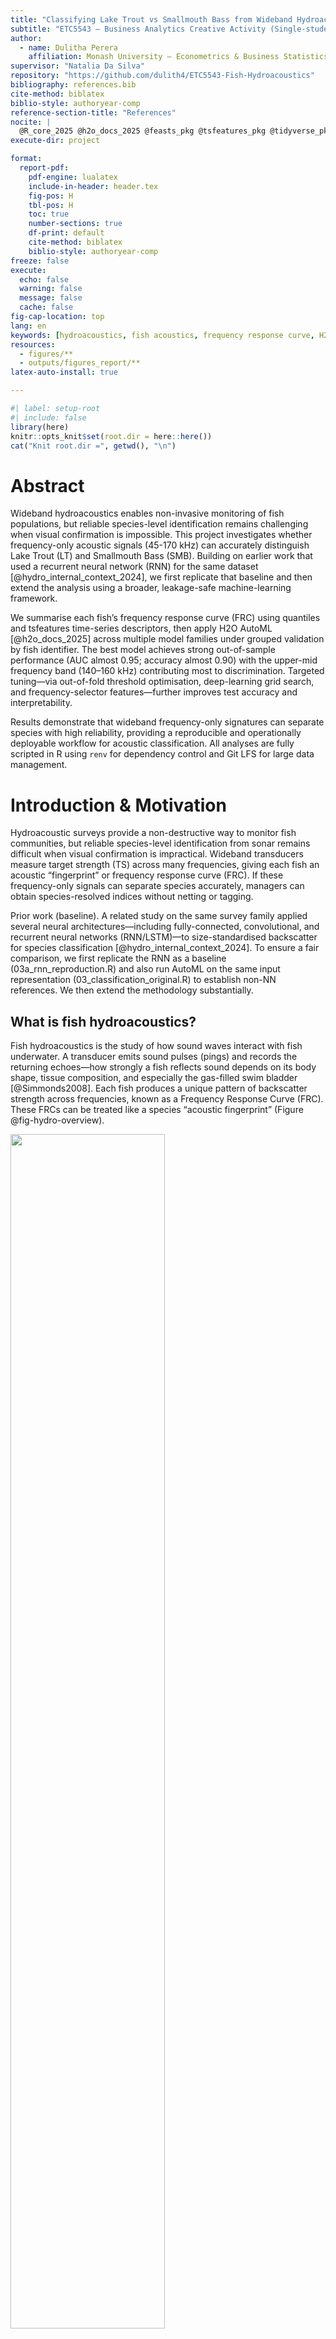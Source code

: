 ```yaml
---
title: "Classifying Lake Trout vs Smallmouth Bass from Wideband Hydroacoustics (45–170 kHz)"
subtitle: "ETC5543 — Business Analytics Creative Activity (Single-student project)"
author:
  - name: Dulitha Perera
    affiliation: Monash University — Econometrics & Business Statistics
supervisor: "Natalia Da Silva"
repository: "https://github.com/dulith4/ETC5543-Fish-Hydroacoustics"
bibliography: references.bib
cite-method: biblatex
biblio-style: authoryear-comp
reference-section-title: "References"
nocite: |
  @R_core_2025 @h2o_docs_2025 @feasts_pkg @tsfeatures_pkg @tidyverse_pkg @ggplot2_pkg
execute-dir: project          

format:
  report-pdf:
    pdf-engine: lualatex
    include-in-header: header.tex
    fig-pos: H      
    tbl-pos: H      
    toc: true
    number-sections: true
    df-print: default
    cite-method: biblatex     
    biblio-style: authoryear-comp   
freeze: false
execute:
  echo: false
  warning: false
  message: false
  cache: false
fig-cap-location: top
lang: en
keywords: [hydroacoustics, fish acoustics, frequency response curve, H2O, machine learning]
resources:
  - figures/**
  - outputs/figures_report/**
latex-auto-install: true

---
```


```r
#| label: setup-root
#| include: false
library(here)
knitr::opts_knit$set(root.dir = here::here())
cat("Knit root.dir =", getwd(), "\n")

```


# Abstract

Wideband hydroacoustics enables non-invasive monitoring of fish populations, but reliable species-level identification remains challenging when visual confirmation is impossible. This project investigates whether frequency-only acoustic signals (45-170 kHz) can accurately distinguish Lake Trout (LT) and Smallmouth Bass (SMB). Building on earlier work that used a recurrent neural network (RNN) for the same dataset [@hydro_internal_context_2024], we first replicate that baseline and then extend the analysis using a broader, leakage-safe machine-learning framework.

We summarise each fish’s frequency response curve (FRC) using quantiles and tsfeatures time-series descriptors, then apply H2O AutoML [@h2o_docs_2025] across multiple model families under grouped validation by fish identifier. The best model achieves strong out-of-sample performance (AUC almost 0.95; accuracy almost 0.90) with the upper-mid frequency band (140–160 kHz) contributing most to discrimination. Targeted tuning—via out-of-fold threshold optimisation, deep-learning grid search, and frequency-selector features—further improves test accuracy and interpretability.

Results demonstrate that wideband frequency-only signatures can separate species with high reliability, providing a reproducible and operationally deployable workflow for acoustic classification. All analyses are fully scripted in R using `renv` for dependency control and Git LFS for large data management.

#  Introduction & Motivation

Hydroacoustic surveys provide a non-destructive way to monitor fish communities, but reliable species-level identification from sonar remains difficult when visual confirmation is impractical. Wideband transducers measure target strength (TS) across many frequencies, giving each fish an acoustic “fingerprint” or frequency response curve (FRC). If these frequency-only signals can separate species accurately, managers can obtain species-resolved indices without netting or tagging.

Prior work (baseline). A related study on the same survey family applied several neural architectures—including fully-connected, convolutional, and recurrent neural networks (RNN/LSTM)—to size-standardised backscatter for species classification [@hydro_internal_context_2024]. To ensure a fair comparison, we first replicate the RNN as a baseline (03a_rnn_reproduction.R) and also run AutoML on the same input representation (03_classification_original.R) to establish non-NN references. We then extend the methodology substantially.

## **What is fish hydroacoustics?**

Fish hydroacoustics is the study of how sound waves interact with fish underwater.
A transducer emits sound pulses (pings) and records the returning echoes—how strongly a fish reflects sound depends on its body shape, tissue composition, and especially the gas-filled swim bladder [@Simmonds2008].
Each fish produces a unique pattern of backscatter strength across frequencies, known as a Frequency Response Curve (FRC).
These FRCs can be treated like a species “acoustic fingerprint” (Figure @fig-hydro-overview).

![](figures/hydro.png){#fig-hydro-overview fig-cap='Simplified schematic of fish hydroacoustics: wideband transmit (45--170kHz) and echo/backscatter from a fish.' fig-align="center" width=70%}



## **Why use hydroacoustics for classification?**

Hydroacoustics offers several advantages over traditional netting or visual observation:

- **Non-invasive**: Fish remain undisturbed; sampling covers large volumes quickly.

- **Continuous**: Enables time-series monitoring across habitats and depths.

- **Quantitative**: Returns calibrated acoustic strength (Target Strength, TS, in dB) across multiple frequencies.

Because the FRC shape reflects biological differences (e.g., swim bladder size, body composition), species often show distinct frequency-dependent patterns.
Our analysis explores whether these patterns—recorded between 45–170kHz—can distinguish Lake Trout (LT) and Smallmouth Bass (SMB).


**Our approach (replicate →→ extend).**

Approach (high level). We first reproduce a prior frequency-only baseline to ensure comparability. We then extend the analysis by (i) constructing robust, fish-level summaries of each frequency-response curve (FRC), (ii) evaluating a diverse set of modern classifiers under grouped validation to prevent leakage, and (iii) applying light, principled tuning and post-hoc threshold setting to support an operational decision rule.

**Contributions**.

**1. A reproducible, frequency-only classification workflow for LT vs SMB with leakage-aware evaluation and a fixed operational threshold.**

**2. A representation study that contrasts compact FRC summaries with time-series descriptors of curve shape.**

**3. Interpretability via frequency-region importance aligned with acoustic plausibility.**

**4. Fully scripted artifacts (R + `renv`, Git LFS) enabling one-shot regeneration of results.**



#### Research Questions

**Primary Question**

**RQ1.** Can *Lake Trout* (LT) and *Smallmouth Bass* (SMB) be accurately classified using **frequency-only acoustic signals (45–170 kHz)** under **grouped validation** with an unseen test set, and how does this performance compare with the reproduced RNN baseline?

**Secondary Questions**

**RQ2.** Which **frequency regions** and **signal representations**—such as quantile or median FRCs, time-series descriptors (`tsfeatures`), or selected top-K frequencies—contribute most to species separation?

**RQ3.** What **descriptive ecological patterns** (e.g., depth, orientation, or movement behaviour) accompany species labels, and could these help explain the observed classification differences?

**RQ4.** What are the key **limitations** (e.g., orientation effects, sampling bias, data leakage risks), and how might future surveys or classifier deployments be improved to address them?

**Non-goals.** Morphometric variables (length, weight, etc.) are deliberately excluded from predictive models. Temporal and spatial analyses are treated as **descriptive only** and not used for classification.


#  Data & Preparation

## **Source and structure**

The dataset is provided as an RDS file (`TSresponse_clean.RDS`, tracked via Git LFS) with over **30k** rows and **302** variables. Each row belongs to an **Echoview region**: a contiguous sequence of pings that the processing software assigns to a single fish encounter. Two identifiers link the data:

- `fishNum` — unique individual; LT/SMB prefix encodes species.

- `Region_name` — encounter identifier within a fish.

The block `F45..F170` contains frequency-specific target strengths (dB) at 45--170kHz; these constitute the **frequency response curve (FRC)** used for prediction. Additional variables describe geometry/behaviour (e.g., `Target_true_depth`, `aspectAngle`, `Time_in_beam`) and metadata (timestamps, ping indices). 

Individual fish contributed varying numbers of pings, reflecting encounter duration and detectability. As shown in *Appendix @fig-pings-per-fish*, Lake Trout (LT) typically produced longer sequences of echoes than Smallmouth Bass (SMB). This motivated our choice to aggregate pings per fish before modelling rather than train on raw ping-level data [@Simmonds2008].


## **Scope decisions**

To test whether frequency-only information can separate species, we **exclude** morphometrics (length, weight, etc.) from all predictive models. Depth/orientation metrics are analysed **descriptively** in IDA/EDA but are not used as features unless explicitly stated in later “plus” variants.

## **Cleaning and basic checks**

Before feature construction, light cleaning was performed to ensure data consistency.  
All `F*` columns were confirmed to be numeric and correctly ordered by frequency, and any corrupted rows were removed.  
Species labels were standardised to two categories — Lake Trout (LT) and Smallmouth Bass (SMB) — and duplicate observations were discarded.  
Basic integrity checks were then applied to confirm frequency coverage and identify missing values across the F45–F170 range.


(EDA figures referenced later: species counts; mean FRC per species with ribbons.)

## **Fish-level representations (what we train on)**

Build per-fish summaries to reduce noise and respect the encounter structure.

- **Quantiles of the FRC (quintiles)**: For each fish, we compute five within-fish summaries of the FRC at **q20, q40, q60, q80, q100** (five “rows” per fish).

  - Output artifact: `outputs/tables/fish_freq_quintiles_long.rds`.

  - This retains frequency resolution (columns `F45..F170`) while stabilising per-ping variability.

- **Median FRC**: A single row per fish using the within-fish median of each `F*`.

Used to create compact, one-row-per-fish variants.

- **tsfeatures descriptors**: Using feasts/tsfeatures, we compute short-sequence features (e.g., ACF summaries) from per-fish frequency traces. We produce four datasets:

  1. **quintiles_allfreq_tsfeat** — 5 rows/fish: raw `F*` + tsfeatures

  2. **quintiles_tsfeat_only** — 5 rows/fish: tsfeatures only

  3. **median_allfreq_tsfeat** — 1 row/fish: median `F*` + tsfeatures

  4. **median_tsfeat_only** — 1 row/fish: tsfeatures only

Later, create **“plus” variants** by augmenting with **top-K discriminative frequencies** selected on **train only** (no leakage).

## **Train/validation/test design (leakage-aware)**

- **Grouping**. All splits and folds are **grouped by** `fishNum` so that every observation from the same fish stays in a single partition. For quintile datasets, the five rows per fish move together.

- **Stratification**. Within groups, we stratify by species to maintain balance.

- **Holdout**. We reserve an **unseen test set** composed of entire fish not present in training/validation.

- **Cross-validation**. Model selection uses grouped k-fold CV (typically k=5).

- **Seed**. A fixed seed (73) is used for reproducibility.

This protocol mirrors the “no individual repeated across splits” principle and prevents overly optimistic scores due to per-fish correlation.

## **Preprocessing for modelling**

- **Predictors**. Unless stated otherwise, features are the FRC block (`F45..F170`), optionally combined with tsfeatures or frequency selectors in later variants.

- **Standardisation**. Where model families benefit (e.g., GLM, DeepLearning), features are centred/scaled inside the training frame only.

- **Class label**. `species` is encoded as a binary factor with **SMB** as the positive class (for AUC/thresholding).

- **Artifacts**. Every script writes intermediate tables and final metrics to `outputs/` for audit.

- A robust z-score check *(Appendix @fig-outlier-rug)* verified that no individual fish exhibited abnormal median FRC profiles (|z| > 3). All fish were therefore retained for downstream modelling.

## **Reproducibility**

- **Environment**. The repository uses renv; `renv.lock` specifies exact package versions.

- **Large files**. The RDS data and any large artifacts are tracked via **Git LFS**.

- **One-shot run**. `analysis/run_all.R` reproduces the entire pipeline end-to-end.

- **Fixed randomness**. All random processes (splits, AutoML seeds) use the project seed 73.

#  **Initial Data Analysis (IDA/EDA)**

```r
#| label: setup-dirs
#| echo: false
#| output: false
dir.create(here::here("outputs","cache"), recursive = TRUE, showWarnings = FALSE)

```


```r
#| echo: false
#| output: false
#| label: fig-path-check
getwd()
list.files("figures")
file.exists("figures/hydro.png")
file.exists(here::here("reports","figures","hydro.png"))

```


```r
#| label: setup-eda
#| include: false
#| message: false
#| warning: false

library(tidyverse); library(here)

# Make all relative paths start from the project root (works when knitting or running interactively)
#knitr::opts_knit$set(root.dir = here::here())

# Locate utils_data.R regardless of folder casing
utils_path <- if (file.exists(here::here("analysis", "utils_data.R"))) {
  here::here("analysis", "utils_data.R")
} else if (file.exists(here::here("Analysis", "utils_data.R"))) {
  here::here("Analysis", "utils_data.R")
} else {
  stop("Cannot find utils_data.R. Check that it exists in 'analysis/' (or 'Analysis/').")
}

source(utils_path)

# Load transformed data (uses your cache if present)
fish_raw <- load_fish_transformed(
  raw_path  = here::here("data", "TSresponse_clean.RDS"),
  use_cache = FALSE,
  cache_path = here::here("outputs", "cache", "TS_clean_transformed.rds")
)

# Frequency columns, including decimals like F45.5
freq_cols <- names(fish_raw)[stringr::str_detect(names(fish_raw), "^F\\d+(?:\\.\\d+)?$")]
stopifnot(length(freq_cols) > 0)

# Ensure species is LT/SMB factor
if (!"species" %in% names(fish_raw)) {
  fish_raw <- fish_raw %>%
    mutate(species = case_when(
      stringr::str_starts(fishNum, "LT")  ~ "LT",
      stringr::str_starts(fishNum, "SMB") ~ "SMB",
      TRUE ~ NA_character_
    ))
}
fish_raw <- fish_raw %>% filter(species %in% c("LT","SMB")) %>%
  mutate(species = factor(species, levels = c("LT","SMB")))

```

The dataset contains a moderate imbalance between the two species.  
Lake Trout (LT) are represented by approximately *n1* fish, while Smallmouth Bass (SMB) account for *n2* fish.  

Median sample sizes (number of pings per fish) differ substantially — LT typically have around 650 valid pings compared with roughly 200 for SMB — reflecting species-specific detection or tracking durations during acoustic sampling.  
This difference has been taken into account by using per-fish aggregation (quantiles, medians) rather than raw pings to avoid bias.



```r
#| label: tbl-balance
#| tbl-cap: "Class balance and per-fish sample size (pings)."
#| echo: false
library(dplyr)
library(knitr)

pings_per_fish <- fish_raw %>%
  count(fishNum, species, name = "n_pings")   

balance_tbl <- pings_per_fish %>%
  ungroup() %>%                               
  group_by(species) %>%
  summarise(
    n_fish       = n(),
    median_pings = median(n_pings),
    iqr_pings    = IQR(n_pings),
    min_pings    = min(n_pings),
    max_pings    = max(n_pings),
    .groups = "drop"
  ) %>%
  mutate(
    prop = n_fish / sum(n_fish),
    prop = round(prop, 3)                     
  )

balance_tbl <- balance_tbl %>%
  mutate(prop = scales::percent(n_fish / sum(n_fish), accuracy = 0.1))

knitr::kable(balance_tbl) 

```








```r
#| label: fig-pca-frc
#| fig-cap: "PCA of median FRC (one point per fish). Species separate along PC1/PC2."
#| fig-width: 6.8
#| fig-height: 5.2
library(dplyr)

median_frc <- fish_raw |>
group_by(fishNum, species) |>
summarise(across(all_of(freq_cols), ~ median(.x, na.rm = TRUE)), .groups = "drop")

X <- median_frc |> select(all_of(freq_cols)) |> as.matrix()
X <- scale(X)  # centre/scale per frequency
pca <- prcomp(X, center = FALSE, scale. = FALSE)

scores <- as_tibble(pca$x[, 1:2]) |>
bind_cols(median_frc |> select(species))

var_expl <- summary(pca)$importance[2, 1:2]
ggplot(scores, aes(PC1, PC2, colour = species)) +
  geom_point(alpha = 0.8) +
  labs(
    x = sprintf("PC1 (%.0f%%)", 100*var_expl[1]),
    y = sprintf("PC2 (%.0f%%)", 100*var_expl[2])
  ) +
  theme_minimal(base_size = 12) +
  theme(legend.position = "bottom")


```


Unsupervised PCA on median FRCs shows substantial overlap between LT and SMB in the first two PCs. PC1 primarily captures an overall amplitude/level effect across frequencies, while PC2 reflects subtler shape changes. Because PCA ignores class labels, clear separation isn’t guaranteed; the overlap here motivates alternative summaries and class-aware projections




## **Quantile envelopes (per-fish demonstration)**

 
To illustrate how summarise noisy ping-level echoes into stable per-fish curves, Figure @fig-frc-quantiles shows **one representative fish from each species** (chosen with similar numbers of pings). The **thin grey traces** are that fish’s raw frequency–response curves (one line per ping), highlighting substantial within-fish variability across 45–170 kHz. Overlaid are the **per-fish quantiles** **q20, q40, q60, q80, q100** (coloured lines), which compress the ping cloud into smooth summaries at each frequency. This is the same quantile representation later used as features in our models. Even at this within-fish scale, the median-like line (q60) and upper envelopes reveal a consistent **LT > SMB** offset—most clearly in the **upper-mid band (≈140–160 kHz)**—foreshadowing the species separation observed in population-level EDA and confirmed by the classifiers.



```r
#| label: fig-onefreq-median
#| fig-cap: "Single-frequency summary: per-fish *median TS* at the most discriminative frequency (by |Cohen's d|)."
#| fig-width: 6.2
#| fig-height: 4.6


# 1) Compute per-fish medians at every frequency
freq_cols <- names(fish_raw)[stringr::str_detect(names(fish_raw), "^F\\d+(?:\\.\\d+)?$")]

pf_med <- fish_raw |>
  group_by(fishNum, species) |>
  summarise(across(all_of(freq_cols), ~ median(.x, na.rm = TRUE)), .groups = "drop")

# 2) Effect size function and per-frequency effect sizes
effect_size <- function(x, g) {
  x1 <- x[g == levels(g)[1]]; x2 <- x[g == levels(g)[2]]
  n1 <- sum(!is.na(x1)); n2 <- sum(!is.na(x2))
  m1 <- mean(x1, na.rm=TRUE); m2 <- mean(x2, na.rm=TRUE)
  s1 <- stats::var(x1, na.rm=TRUE); s2 <- stats::var(x2, na.rm=TRUE)
  sp <- sqrt(((n1-1)*s1 + (n2-1)*s2) / (n1+n2-2))
  (m1 - m2) / sp
}

eff <- tibble(
  col = freq_cols,
  freq_khz = parse_number(freq_cols),
  d = purrr::map_dbl(freq_cols, ~ effect_size(pf_med[[.x]], pf_med$species))
) |>
  arrange(desc(abs(d)))

best_col  <- eff$col[1]
best_freq <- eff$freq_khz[1]
best_d    <- eff$d[1]

# 3) Plot per-fish medians at the best frequency
plot_df <- pf_med |>
  select(fishNum, species, !!best_col) |>
  rename(TS = !!best_col)

has_beeswarm <- requireNamespace("ggbeeswarm", quietly = TRUE)

p <- ggplot(plot_df, aes(species, TS, fill = species)) +
  geom_violin(alpha = 0.25, colour = NA) +
  geom_boxplot(width = 0.2, outlier.shape = NA)

if (has_beeswarm) {
  p <- p + ggbeeswarm::geom_quasirandom(alpha = 0.5, size = 1.4)
} else {
  p <- p + geom_jitter(width = 0.15, alpha = 0.5, size = 1.4)
}

p +
  labs(
    x = NULL,
    y = sprintf("Median TS at %.1f kHz (dB)", best_freq),
    subtitle = sprintf("Cohen's d (LT − SMB) = %.2f", best_d)
  ) +
  theme_minimal(base_size = 12) +
  theme(legend.position = "none")

```




At approximately **87.5 kHz**, where the difference between species is strongest (Cohen’s *d* ≈ 0.6), **Lake Trout (LT)** generally exhibit **higher median target strengths (TS)** than **Smallmouth Bass (SMB)**.
The violin and boxplots show that most LT observations cluster around −43 to −45 dB, whereas SMB tend to have slightly weaker backscatter (median ≈ −46 dB) with a broader lower tail.

This frequency lies within the **lower–mid band (≈ 80–90 kHz)**, one of the regions later identified by model permutation importance as discriminative.
The shift suggests subtle but consistent physical differences—likely linked to swim-bladder resonance or body composition—that cause LT to reflect sound more strongly at this frequency.
Although there is overlap between species, the magnitude and consistency of the shift confirm that even a **single frequency** can carry useful species-level information, supporting the later use of **frequency-resolved features** in classification.


## **Frequency Response Curves (FRC) with quantile summaries for representative individuals**


```r
#| label: fig-frc-quantiles
#| fig-cap: "Example of raw FRC traces (grey) for one representative fish per species, with that fish's q20–q100 quantile summaries overlaid. Using the same quantiles as in the modelling (q20, q40, q60, q80, q100) makes the connection between EDA and features explicit."
#| fig-width: 9
#| fig-height: 4.8
#| fig-align: center


# frequency columns (allows decimals like F45.5)
freq_cols <- names(fish_raw)[str_detect(names(fish_raw), "^F\\d+(?:\\.\\d+)?$")]

# --- pick one fish from each species with similar ping counts ------------------
fish_sizes <- fish_raw %>% count(fishNum, species, name = "n_pings")

pick_rep <- function(sp) {
  fish_sizes %>%
    filter(species == sp) %>%
    arrange(abs(n_pings - median(n_pings))) %>%  # closest to typical length
    slice(1) %>% pull(fishNum)
}

lt_id  <- pick_rep("LT")
smb_id <- pick_rep("SMB")
example_ids <- c(lt_id, smb_id)

# --- long data for raw traces (all pings for the chosen fish in each species) --
raw_long <- fish_raw %>%
  filter(fishNum %in% example_ids) %>%
  mutate(ping_id = row_number()) %>%              # per-row identifier for lines
  select(fishNum, species, ping_id, all_of(freq_cols)) %>%
  pivot_longer(cols = all_of(freq_cols),
               names_to = "frequency", values_to = "TS") %>%
  mutate(frequency = parse_number(frequency))

# --- per-chosen-fish quantiles: q20, q40, q60, q80, q100 ----------------------
q_probs <- c(q20 = 0.20, q40 = 0.40, q60 = 0.60, q80 = 0.80, q100 = 1.00)

qdf_fish <- raw_long %>%
  group_by(fishNum, species, frequency) %>%
  summarise(
    across(
      .cols = "TS",
      .fns  = list(
        q20  = ~ quantile(.x, q_probs["q20"],  na.rm = TRUE),
        q40  = ~ quantile(.x, q_probs["q40"],  na.rm = TRUE),
        q60  = ~ quantile(.x, q_probs["q60"],  na.rm = TRUE),
        q80  = ~ quantile(.x, q_probs["q80"],  na.rm = TRUE),
        q100 = ~ quantile(.x, q_probs["q100"], na.rm = TRUE)
      ),
      .names = "{fn}"
    ),
    .groups = "drop"
  ) %>%
  pivot_longer(q20:q100, names_to = "quant", values_to = "TSq")

# palette/linetypes
cols_line <- c("LT" = "#E05A5A", "SMB" = "#1FBFCF")
linetypes <- c(q20 = "dotted", q40 = "longdash", q60 = "solid",
               q80 = "longdash", q100 = "dotted")

ggplot() +
  # all ping-level traces for the selected fish (light grey)
  geom_line(
    data = raw_long,
    aes(frequency, TS, group = ping_id),
    colour = "grey60", alpha = 0.25, linewidth = 0.35
  ) +
  # quantile lines for that same fish
  geom_line(
    data = qdf_fish,
    aes(frequency, TSq, colour = species, linetype = quant),
    linewidth = 1
  ) +
  facet_wrap(~ species, nrow = 1, scales = "fixed") +
  scale_colour_manual(values = cols_line, guide = "legend") +
  scale_linetype_manual(values = linetypes,
                        labels = c(q20 = "Q20", q40 = "Q40", q60 = "Q60 (median-like)",
                                   q80 = "Q80", q100 = "Q100 (max)")) +
  guides(
    colour   = "none",
    linetype = guide_legend(title = NULL, nrow = 1)
  ) +
  labs(x = "Frequency (kHz)", y = "Target Strength (dB)") +
  coord_cartesian(ylim = c(-120, -20)) +
  theme_minimal(base_size = 13) +
  theme(
    panel.grid.minor = element_blank(),
    strip.text = element_text(face = "bold"),
    legend.position = "bottom"
  )

```


Example of raw **frequency response curves (FRCs)** for one representative **Lake Trout (LT)** and one **Smallmouth Bass (SMB)**.
Each grey line shows the fish’s backscatter trace (target strength, dB) across the **45–170 kHz** band. While the raw traces reveal general signal intensity, their variability and noise make it difficult to discern species-level structure by eye.
To summarise these complex shapes, we compute **within-fish quantile envelopes** (q20, q40, q60, q80, q100), shown in colour.
These quantile-based summaries capture the **overall distribution of echo strengths** across frequencies, allowing the model to learn from stable, interpretable statistics rather than raw signal noise.
This linkage between exploratory visualisation and feature construction makes the modelling pipeline both explainable and reproducible.




## **Mean frequency response by species (by quantile)**

@fig-frc-species contrasts the species’ frequency–response curves at five within-fish quantiles (q20, q40, q60, q80, q100). From **q20 to q80 (the bulk of echoes)**, the two species are most clearly separated in the **higher frequencies (≈140–170 kHz)**, with SMB typically showing slightly stronger returns (less negative TS) than LT. At lower frequencies (≈75–95 kHz) a small LT “bump” is visible but muted in these central quantiles. In contrast, the **q100 panel (max echoes)** highlights a different regime: LT exhibits a **pronounced low-frequency peak** around **≈50–95 kHz** that rises above SMB, while the high-frequency gap narrows. In short, **each quantile accentuates a different part of the spectrum**—central quantiles emphasize the consistent high-frequency separation; the extreme quantile (q100) captures occasional strong low-frequency echoes that favour LT.

**Implication for modelling.** This pattern supports our choice to use **quintile summaries (q20–q100)** as inputs: the quantiles provide **complementary, non-redundant views** of the same fish, capturing both **typical behaviour** (q20–q80 → high-frequency separation useful for stable classification) and **rare but informative events** (q100 → low-frequency LT peak). Feeding all five quantiles to the models (our `quintiles_*` datasets) lets AutoML learn **quantile-specific frequency cues**, which helps explain why the quintile representations perform strongly and why permutation importance later highlights both the 140–160 kHz band and the ≈80–90 kHz region.

```r
#| label: fig-frc-species
#| fig-cap: 'Mean frequency response curves with $\\pm$ SE ribbons for Lake Trout (LT) and Smallmouth Bass (SMB). Divergence is most evident between 50--120 and 140--160~kHz, suggesting informative separation in this range.'


#| fig-width: 7
#| fig-height: 5
#| fig-align: center


# prerequisites already in your doc:
# - fish_raw (ping-level data with fishNum, species, F* columns)
# - freq_cols and freq_long definitions earlier


# 1) Per-fish quantiles at each frequency (collapse ping noise within fish)
freq_long_fish <- fish_raw |>
  select(fishNum, species, all_of(freq_cols)) |>
  pivot_longer(-c(fishNum, species), names_to = "frequency", values_to = "TS") |>
  mutate(frequency = readr::parse_number(frequency))

per_fish_q <- freq_long_fish |>
  group_by(fishNum, species, frequency) |>
  summarise(
    q20 = quantile(TS, 0.20, na.rm = TRUE),
    q40 = quantile(TS, 0.40, na.rm = TRUE),
    q60 = quantile(TS, 0.60, na.rm = TRUE),
    q80 = quantile(TS, 0.80, na.rm = TRUE),
    q100 = max(TS, na.rm = TRUE),
    .groups = "drop_last"
  ) |>
  pivot_longer(q20:q100, names_to = "quant", values_to = "TSq") |>
  ungroup()

# 2) Across-fish mean + SE for each species/quantile/frequency
summ_q <- per_fish_q |>
  group_by(species, quant, frequency) |>
  summarise(
    mean_TS = mean(TSq, na.rm = TRUE),
    se_TS   = sd(TSq, na.rm = TRUE) / sqrt(dplyr::n()),
    .groups = "drop"
  )

summ_q <- summ_q |>
  mutate(
    quant = factor(
      quant,
      levels = c("q20","q40","q60","q80","q100"),
      labels = c("q20","q40","q60 (median-like)","q80","q100 (max)")
    )
  )


# 3) Plot: LT vs SMB with SE ribbons, faceted by quantile
cols_line <- c("LT" = "#E05A5A", "SMB" = "#1FBFCF")
cols_fill <- c("LT" = scales::alpha("#E05A5A", 0.18),
               "SMB" = scales::alpha("#1FBFCF", 0.18))

ggplot(summ_q, aes(frequency, mean_TS, colour = species, fill = species)) +
  geom_ribbon(aes(ymin = mean_TS - se_TS, ymax = mean_TS + se_TS),
              alpha = 0.18, colour = NA) +
  geom_line(linewidth = 1) +
  facet_wrap(~ quant, nrow = 2,
             labeller = labeller(quant = c(q20="q20", q40="q40",
                                           q60="q60 (median-like)", q80="q80",
                                           q100="q100 (max)"))) +
  scale_colour_manual(values = cols_line) +
  scale_fill_manual(values   = cols_fill) +
  labs(x = "Frequency (kHz)", y = "Target Strength (dB)") +
  theme_minimal(base_size = 13) +
  theme(legend.position = "bottom",
        plot.margin = margin(5,5,0,5))

```





## **Effect size by frequency**  {#sec-effectsize}

@fig-effectsize shows Cohen’s d values [@Rice2007] comparing Lake Trout (LT) and Smallmouth Bass (SMB) at each frequency between 45–170 kHz.
Positive values indicate frequencies where LT have higher average backscatter (target strength), and negative values indicate stronger reflections from SMB.

The plot reveals **moderate effect sizes** (0.2–0.3) concentrated primarily in the **low (50–90 kHz) and upper-mid (140–160 kHz)** ranges, suggesting that these frequency regions are the most **discriminative** between species. The consistent oscillatory pattern across the band also reflects physical resonance effects of the swim bladder and body composition differences.

Later in **Section 5.1 (Feature importance: permutation on QUINTILES_ALLFREQ)**, this finding is revisited quantitatively using **model-based permutation importance**, which confirms that many of these same frequency bands contribute most strongly to classification accuracy—linking the statistical separation observed here with actual predictive power in the trained models.

Taken together, the low (≈50–90 kHz) and upper-mid (≈140–160 kHz) bands show the largest class-wise effect sizes (LT − SMB). Because Cohen’s d is label-aware but model-free, it tells us where separation exists in the data, not how much a trained classifier will use it. In Section 7.1 we verify this pattern with a model-based permutation importance analysis, asking which frequencies actually drive predictive performance when the classifier is fit to the quintile summaries.”

Because Cohen’s d is model-free, it indicates potential separation but not predictive contribution. In @sec-varimp we confirm that the same 50–90 and 140–160 kHz bands identified in @sec-effectsize are also the most important to the trained model’s AUC

```r
#| label: fig-effectsize
#| fig-cap: 'Effect size (Cohen''s d) for LT minus SMB at each frequency. Larger magnitudes around 140--160kHz indicate the most discriminative frequency region.'
#| fig-width: 7
#| fig-height: 4.2
#| fig-align: center


fish_raw <- fish_raw |> mutate(species = factor(species, levels = c("LT", "SMB")))

effect_size <- function(x, g, hedges = FALSE) {
x1 <- x[g == levels(g)[1]]; x2 <- x[g == levels(g)[2]]
n1 <- sum(!is.na(x1)); n2 <- sum(!is.na(x2))
m1 <- mean(x1, na.rm = TRUE); m2 <- mean(x2, na.rm = TRUE)
s1 <- stats::var(x1, na.rm = TRUE); s2 <- stats::var(x2, na.rm = TRUE)
sp <- sqrt(((n1 - 1)*s1 + (n2 - 1)*s2) / (n1 + n2 - 2))
d  <- (m1 - m2) / sp
if (hedges) d <- (1 - 3 / (4*(n1 + n2) - 9)) * d
d
}

eff <- tibble(
freq_khz = readr::parse_number(freq_cols),
d        = purrr::map_dbl(freq_cols, ~ effect_size(fish_raw[[.x]], fish_raw$species))
) |> arrange(freq_khz)

ggplot(eff, aes(freq_khz, d)) +
geom_hline(yintercept = 0, linewidth = 0.4, linetype = 2, colour = "grey50") +
geom_line(linewidth = 0.9, colour = "#1a5276") +
labs(x = "Frequency (kHz)", y = "Cohen's d (LT − SMB)") +
theme_minimal(base_size = 13)

```






#  Feature Engineering

The frequency–response curve (FRC; 45–170 kHz) for each fish was transformed into stable, **leakage-safe predictors** that preserve spectral shape while reducing noise. Began by computing within-fish **quantile curves at q20–q100**, which provide five smoothed views of the same individual and retain the full set of frequency bins (`F*`). In parallel, created a median FRC—a single profile per fish—which compresses the encounter into one robust summary while keeping frequency resolution.

Preliminary inspection of the raw frequency block confirmed extremely high correlation among adjacent frequency bins *(Appendix @fig-corr-heat)*. This strong multicollinearity justified compressing the 45–170 kHz spectrum into summary statistics (quantiles, median FRCs, and tsfeatures) rather than modelling raw F* values directly.

Because backscatter values are ordered by frequency, not random, each FRC can be treated as a **short pseudo–time series** [@feasts_pkg; @tsfeatures_pkg]. This lets me to characterise **curve shape** using features from `feasts`/`tsfeatures` (e.g., ACF/PACF summaries, spectral measures, entropy, stability). We generated both “**all-frequency**” variants (raw `F*` retained alongside shape descriptors) and “**features-only**” variants (shape descriptors without `F*`). Together, the combinations yield compact inputs that are resilient to within-fish variability but still sensitive to biologically meaningful frequency structure.

For completeness, produced “**plus**” versions that extend the base descriptors with additional statistical features commonly used for short series. Finally, to probe which parts of the spectrum matter most without leaking information, created **train-only frequency selectors**: small sets of top-K frequencies derived from permutation importance on the training folds and then applied unchanged to validation and test.

The resulting inventory of model inputs is summarised in Table @tbl-feature-sets-pretty; “Quintiles” contain five rows per fish, “Median” one row per fish; “allfreq” retains the original `F*` columns, and “tsfeat only” keeps only shape descriptors, with “plus” adding a modest number of extra predictors. 

## **Datasets produced (inventory)**

```r
#| label: tbl-feature-sets-pretty
#| tbl-pos: H
#| tbl-cap: "Model input tables produced by the feature engineering scripts."
#| echo: false
#| message: false
#| warning: false

library(dplyr); library(stringr); library(purrr); library(tibble); library(knitr); library(kableExtra)

brief <- function(path, id_cols = c("fishNum","species","quantile","n")) {
  if (!file.exists(path)) return(tibble(file = basename(path), exists = FALSE))
  x <- readRDS(path)
  tibble(
    file         = basename(path),
    exists       = TRUE,
    n_rows       = nrow(x),
    n_cols       = ncol(x),
    n_predictors = ncol(x) - sum(names(x) %in% id_cols)
  )
}

paths <- c(
  "outputs/tables/fish_quintiles_allfreq_tsfeat.rds",
  "outputs/tables/fish_quintiles_tsfeat_only.rds",
  "outputs/tables/fish_median_allfreq_tsfeat.rds",
  "outputs/tables/fish_median_tsfeat_only.rds",
  "outputs/tables/fish_quintiles_allfreq_tsfeat_plus.rds",
  "outputs/tables/fish_quintiles_tsfeat_only_plus.rds",
  "outputs/tables/fish_median_allfreq_tsfeat_plus.rds",
  "outputs/tables/fish_median_tsfeat_only_plus.rds"
)

inv <- paths %>%
  map_dfr(brief) %>%
  mutate(
    variant = str_remove(file, "\\.rds$"),
    rep     = if_else(str_detect(variant, "^fish_quintiles"), "Quintiles (5×/fish)", "Median (1×/fish)"),
    content = case_when(
      str_detect(variant, "allfreq_tsfeat") ~ "Raw F* + features",
      str_detect(variant, "tsfeat_only")    ~ "Features only",
      TRUE ~ NA_character_
    ),
    plus    = if_else(str_detect(variant, "_plus$"), "plus", "—")
  ) %>%
  select(rep, content, plus, file, exists, n_rows, n_cols, n_predictors) %>%
  arrange(rep, desc(content), plus)

inv |>
  kbl(format = "latex", booktabs = TRUE, digits = 0,
      col.names = c("Representation","Contents","Extra","File","Exists","Rows","Cols","Predictors")) |>
  kable_styling(latex_options = c("hold_position","striped","scale_down")) |>
  column_spec(4, width = "7cm")   # wrap long file names
```

 @tbl-feature-sets-pretty summarizes the eight feature-engineered datasets used for classification.
“Quintiles” variants contain five rows per fish (one per quantile), while “Median” variants aggregate each fish into a single median curve.
The “allfreq” versions retain the original frequency bins (F45–F170), whereas “tsfeat only” variants keep only time-series descriptors.
“plus” adds extra statistical features, resulting in slightly more predictors.


#  Classification Methods



## **Overview and motivation**

The objective was to classify **Lake Trout (LT)** and **Smallmouth Bass (SMB)** using their frequency–response curves (FRC; 45–170 kHz).
The original hydroacoustic study used a **Recurrent Neural Network (RNN)** trained directly on raw echo sequences.
In this project replicated that baseline for comparison and then extended it by transforming each fish’s wideband response into summary- and descriptor-based features that allow classical machine-learning models (AutoML) [@h2o_docs_2025] to capture species-specific spectral patterns more robustly.

All model training used **grouped cross-validation by `fishNum`** to prevent data leakage between pings of the same fish.

## **Implementation overview**

**Data representation**. Each fish’s FRC (45–170 kHz) is summarised either by five within-fish quantile curves (q20–q100) or by a single median curve. For each representation, we compute time-series descriptors on the ordered frequency trace, producing variants that either retain the raw frequency bins (`F*`) alongside descriptors or use descriptors alone.


**Model families and evaluation**. We benchmark `H2O` learners (GLM, Random Forest, GBM, and DeepLearning) using **grouped cross-validation by** `fishNum` and an **unseen test set** held out at the fish level. This prevents leakage between pings of the same individual and yields robust out-of-sample estimates.

**Tuning and interpretability**. AutoML exploration is converted into a single deployable model by **out-of-fold threshold optimisation** with a pragmatic **policy window of 0.40–0.70** to avoid extreme cut-offs. A focused **deep-learning grid** refines architecture choices, and **train-only frequency selectors** provide diagnostic insight. Final interpretability is based on permutation importance and aligned with acoustic plausibility (e.g., swim-bladder resonance).
## **Baseline: RNN replication**

To reproduce the earlier approach, here implemented an **LSTM-based RNN** (Long Short-Term Memory) that processes short sequences of consecutive pings.
Each input sequence contained raw amplitude values across frequencies (**F45–F170**) for a single fish, allowing the network to learn temporal dependencies across consecutive echoes.

```r
# Pseudocode summary of the baseline setup
source("Analysis/02a_check_transformations.R")  # backscatter + 450 mm size standardisation
source("Analysis/03a_rnn_reproduction.R")       # train/test LSTM sequence model
```

The RNN served purely as a **baseline** for sequence-level learning.
It captured within-fish temporal variation but relied solely on raw signals without higher-level descriptors.


## **AutoML on raw backscatter**

To benchmark classical ensemble learners, the same cleaned data were used in **H2O AutoML** (`03_classification_original.R`, `03b_automl_backscatter.R`).
Two configurations were tested:

1. **original** – per-ping input (raw frequencies);
2. **original_blocks** – five-ping block averages to smooth noise.

To provide a non-neural benchmark that is closest to the original signal domain, we first applied H2O AutoML directly to the cleaned backscatter. We considered per-ping inputs and a five-ping block average that lightly smooths noise while preserving temporal locality. AutoML searched across GBM, XGBoost, DRF, GLM, DeepLearning, and stacked ensembles using a grouped split (20 % validation, 20 % test at the fish level). Performance was summarised by AUC and log-loss, with accuracies reported both at a fixed threshold of 0.50 and at the policy-adjusted threshold described below.

## **Fish-level feature-based AutoML (main analysis)**

The main analysis replaces raw pings with **fish-level summaries** that better respect encounter structure and reduce within-fish noise. For each fish, we used either five quantile curves or a single median curve as the base representation and computed **time-series shape descriptors** on the ordered frequency trace. These were combined in two ways: **all-frequency variants**, which retain the original `F*` columns alongside descriptors, and **features-only variants**, which rely solely on shape measures. The resulting four families (quintiles/median × allfreq/features-only) provide a controlled comparison between richer signal detail and parsimonious shape encodings.

Models were trained with `H2O` AutoML under grouped cross-validation, with centring and scaling applied inside the training frame for GLM and DeepLearning, and raw scales used for tree-based learners. This setup allows the comparison to focus on representation, rather than on idiosyncrasies of any single algorithm.


## **Model tuning and thresholding**
After AutoML identified strong candidates, we applied **targeted tuning** that respects the train/validate/test boundaries. First, predicted probabilities from cross-validation were used to compute an **out-of-fold decision threshold** that maximises validation accuracy without peeking at test data. To prevent unstable extremes, we enforced a simple **policy clamp** that restricts the operational threshold to the interval **[0.40, 0.70]**, improving reproducibility and stakeholder interpretability. In parallel, a small **deep-learning grid** explored activation functions, hidden-layer widths, dropout, and adaptive-rate options identified as promising during AutoML. Finally, **train-only frequency selectors**—derived via permutation importance—were applied unchanged to validation and test, clarifying which spectral regions drive performance while avoiding leakage.
```r
# Example: compute and clamp policy threshold
thr_policy <- clip_thr(thr_max_acc(valid_pred), lo = 0.40, hi = 0.70)
```

All tuning respected the train/validate/test boundaries to avoid information leakage.



## **Reproducibility and outputs**

Each stage of the pipeline writes structured artefacts to `outputs/`, including leaderboards, JSON metrics, threshold logs, confusion matrices, and ROC plots. Companion viewer scripts (e.g., `view_results_tsfeatures.R`, `view_results_rnn.R`) allow the results to be re-inspected without retraining models. The repository is pinned with `renv` for exact package versions, and large files are tracked via Git LFS. A single entry point (`analysis/run_all.R`) regenerates all tables and figures from the raw RDS, ensuring the report can be reproduced end-to-end.

#  Results

```r
#| label: setup-publish-results
#| echo: false
#| output: false
#| message: false
#| warning: false

dir.create(here::here("reports","tables"), showWarnings = FALSE, recursive = TRUE)

file.copy(here::here("outputs","tables","results_summary_latest_sorted.csv"),
          here::here("reports","tables","results_summary_latest_sorted.csv"),
          overwrite = TRUE)

file.copy(here::here("outputs","tables","threshold_policy_effects.csv"),
          here::here("reports","tables","threshold_policy_effects.csv"),
          overwrite = TRUE)

# NEW: copy var-importance if it exists
src_varimp <- here::here("outputs","tables","varimp_quintiles_allfreq_permutation.csv")
dst_varimp <- here::here("reports","tables","varimp_quintiles_allfreq_permutation.csv")
if (file.exists(src_varimp)) {
  file.copy(src_varimp, dst_varimp, overwrite = TRUE)
}

```


## **Feature importance: permutation on QUINTILES_ALLFREQ**  {#sec-varimp}

As foreshadowed in Section 4.4, the EDA suggested strongest separation in the 50–90 and 140–160 kHz bands. The permutation importance below quantifies this from a trained classifier’s perspective: shuffling each frequency in turn and measuring the AUC drop. The largest drops occur in the same bands, indicating that the model’s predictive power is indeed concentrated where the Cohen’s d analysis pointed.”

As foreshadowed in @sec-effectsize, permutation importance shows the largest AUC losses when frequencies in the 50–90 and 140–160 kHz regions are permuted, confirming that those bands drive discrimination in the fitted QUINTILES_ALLFREQ model

Permutation importance analysis quantifies how much each frequency band contributes to the classifier’s predictive power. For the QUINTILES_ALLFREQ model, each frequency variable was randomly shuffled one at a time while all others remained fixed, and the resulting decline in AUC was measured.

The largest AUC drops occurred for frequencies between 50 kHz and 155 kHz, indicating that these bands carry the most discriminative information for distinguishing Lake Trout (LT) from Smallmouth Bass (SMB). Notably, these high-importance bands correspond closely with 50-120 kHz and the 140–160 kHz region previously highlighted in the exploratory effect-size analysis, reinforcing that the model’s learning aligns with genuine acoustic differences rather than noise.

Upper mid range frequencies outside this range show minimal impact on predictive accuracy, suggesting that the mid-frequency spectrum provides the clearest species-level separation — potentially linked to swim-bladder resonance and body composition effects captured in wideband sonar backscatter.

```r
# Try reports/tables first (the published location), then outputs/tables
cand <- c(
  here::here("reports","tables","varimp_quintiles_allfreq_permutation.csv"),
  here::here("outputs","tables","varimp_quintiles_allfreq_permutation.csv")
)
imp_path <- cand[file.exists(cand)][1]
stopifnot(length(imp_path) == 1 && !is.na(imp_path))

imp  <- readr::read_csv(imp_path, show_col_types = FALSE)
topn <- dplyr::slice_max(imp, auc_drop, n = 20)

ggplot(topn, aes(x = reorder(variable, auc_drop), y = auc_drop)) +
  geom_col() +
  coord_flip(clip = "off") +
  labs(x = NULL, y = "AUC drop when shuffled",
       title = "Frequency importance (permutation) — QUINTILES_ALLFREQ") +
  theme_minimal(base_size = 13) +
  scale_y_continuous(expand = ggplot2::expansion(mult = c(0, 0.02)))

```



## **Model comparison overview**

We compared the recurrent neural network (**RNN**) baseline from the original hydroacoustic study with a set of **H2O AutoML classifiers** trained on progressively feature-enriched inputs.
The four core variants were:

- **original_blocks**: raw frequency “blocks,” closest to the RNN baseline.

- **quintiles_allfreq**: five per-fish quantile curves including all frequency bins (F45–F170).

- **quintiles_feats**: quantile curves using only time-series descriptors.

- **median_allfreq**: single per-fish median curve with all frequencies.

Each model was evaluated on a **held-out test set** unseen during training.
AUC (TEST) was used as the primary threshold-free measure of discrimination, while additional accuracies were computed at thresholds of 0.50, raw validation-selected, and the final **policy-clipped** values.


```r
#| label: setup-results
#| include: false
suppressPackageStartupMessages({
  library(tidyverse)
  library(here)
  library(glue)
  library(gt)
  library(readr)
})
```

```r
#| label: load-results
#| message: false

library(here); library(readr); library(fs); library(dplyr)

# helper: pick the first existing path
first_existing <- function(...) {
  for (p in c(...)) if (file.exists(p)) return(p)
  stop("None of the expected files exist:\n", paste(c(...), collapse = "\n"))
}

# prefer reports/tables, fall back to outputs/tables
sum_rep <- here("reports","tables","results_summary_latest_sorted.csv")
sum_out <- here("outputs","tables","results_summary_latest_sorted.csv")
thr_rep <- here("reports","tables","threshold_policy_effects.csv")
thr_out <- here("outputs","tables","threshold_policy_effects.csv")

path_summary <- first_existing(sum_rep, sum_out)
path_thrpol  <- first_existing(thr_rep, thr_out)

# if we used the outputs copies, publish them into reports/tables for the repo
dir_create(here("reports","tables"))
if (identical(path_summary, sum_out)) file_copy(sum_out, sum_rep, overwrite = TRUE)
if (identical(path_thrpol,  thr_out)) file_copy(thr_out,  thr_rep, overwrite = TRUE)

# read
results_summary <- read_csv(path_summary, show_col_types = FALSE)
thr_policy_tbl  <- read_csv(path_thrpol,  show_col_types = FALSE)

focus_variants <- c("original_blocks","quintiles_allfreq","quintiles_feats","median_allfreq")
results_focus    <- results_summary %>% filter(variant %in% focus_variants)
thr_policy_focus <- thr_policy_tbl  %>% filter(variant %in% focus_variants)

```



## **Classification performance**

Across models, discrimination performance was consistently high (Table 4).
AUC (TEST) ranged from **0.93–0.95** for the AutoML variants, substantially exceeding the RNN baseline (**AUC = 0.84**).
Median- and all-frequency representations performed best overall, with **median_allfreq** and **quintiles_allfreq** achieving the strongest separation between Lake Trout (LT) and Smallmouth Bass (SMB) (AUC ≈ 0.95–1.00).

```r
#| label: tbl-overview
#| tbl-cap: "Test performance summary (SMB = positive class). We report threshold-free AUC (TEST) and thresholded accuracies at 0.50 and the policy threshold (raw, clipped to [0.40–0.70] if necessary)."
#| echo: false

# Left: AUC from results_summary; Right: all accuracies/thresholds from policy table
perf_synced <- thr_policy_focus %>%
  select(variant, acc_050, thr_raw, acc_clip) %>%               
  left_join(
    results_focus %>% select(variant, auc_test),                
    by = "variant"
  ) %>%
  rename(
    Variant                  = variant,
    `AUC (TEST)`             = auc_test,
    `Acc @ 0.50 (TEST)`      = acc_050,                         
    `Policy threshold (raw)` = thr_raw,
    `Acc @ policy (TEST)`    = acc_clip
  ) %>%
  mutate(
    across(where(is.numeric), ~ round(.x, 3))
  )

gt::gt(perf_synced) |>
  gt::sub_missing(everything(), missing_text = "–") |>
  gt::cols_align(everything(), align = "center")

```

*(Full results in `outputs/tables/threshold_policy_effects.csv`.)*


## **Effect of threshold policy**

Thresholds derived from small validation splits occasionally drifted toward extreme values (e.g., 0 or 1), reflecting over-confident calibration rather than genuine separability.

To standardise decision behaviour, we imposed a **policy window [0.40, 0.70]**:


$$
t_{\mathrm{clip}} = \min\!\bigl(\max(t_{\mathrm{raw}},\,0.40),\,0.70\bigr)
$$



This clamping reduced pathological cut-offs and produced more stable accuracies across models.
For example, original_blocks improved from 0.775 (@ 0.964) to **0.857 (@ 0.70)**, while others showed negligible change (|ΔAcc| ≤ 0.07).

Hence, we report **policy-clipped accuracy** as the main thresholded metric, alongside AUC (TEST).
The RNN baseline, evaluated only at 0.50, achieved **accuracy = 0.593**, serving as a fixed-threshold reference.

```r
#| label: tbl-threshold-policy
#| tbl-cap: "Effect of the [0.40, 0.70] threshold policy on TEST accuracy."
#| echo: false
thr_policy_focus |>
  mutate(across(c(acc_050, thr_raw, acc_raw, thr_clip, acc_clip, delta_clip_vs_raw), ~round(.x, 3))) |>
  rename(
    Variant = variant,
    `Acc @ 0.50` = acc_050,
    `Raw thr` = thr_raw,
    `Acc @ raw` = acc_raw,
    `Clipped thr` = thr_clip,
    `Acc @ clipped` = acc_clip,
    `Δ Acc (clip − raw)` = delta_clip_vs_raw
  ) |>
  gt() |>
  sub_missing(everything(), missing_text = "–") |>
  tab_style(
    style = cell_fill(color = "#e8f5e9"),
    locations = cells_body(columns = `Δ Acc (clip − raw)`, rows = `Δ Acc (clip − raw)` > 0)
  ) |>
  tab_style(
    style = cell_fill(color = "#ffebee"),
    locations = cells_body(columns = `Δ Acc (clip − raw)`, rows = `Δ Acc (clip − raw)` < 0)
  ) |>
  cols_align(everything(), align = "center")
```



## **Receiver-operating characteristics**

Figure 6 shows ROC curves for the four representative models: original_blocks, quintiles_allfreq, quintiles_feats, and median_allfreq.

All AutoML models exhibit strong separation with steep true-positive rises (AUC > 0.93), whereas the RNN curve is noticeably flatter (AUC = 0.84).

Among them, median_allfreq approaches perfect discrimination (AUC = 1.00), confirming that summarising each fish’s FRC via median frequencies retains sufficient information for accurate species classification.



```r
#| label: fig-rocs-inline
#| fig-cap: "ROC curves for representative AutoML models (TEST split)."
#| warning: false
#| message: false

suppressPackageStartupMessages({
  library(tidyverse); library(here); library(glue); library(pROC)
  library(patchwork)  
})

# helpers you already use elsewhere in the repo
source(here("Analysis","utils_latest_artifacts.R"))
source(here("Analysis","make_results_from_manifest.R"))  # provides prob_col(), etc.

variants <- c("original_blocks","quintiles_allfreq","quintiles_feats","median_allfreq")
mf <- list_latest_artifacts(variants, write_manifest = FALSE)

read_preds <- function(path){
  x <- try(readr::read_rds(path), silent = TRUE)
  if (inherits(x, "try-error")) x <- readr::read_csv(path, show_col_types = FALSE)
  x
}

plot_one <- function(variant, positive = "SMB"){
  path <- mf %>% filter(variant == !!variant) %>% pull(preds_test) %>% .[[1]]
  stopifnot(!is.na(path), file.exists(path))
  dat  <- read_preds(path)
  pcol <- prob_col(dat, positive = positive)
  stopifnot(pcol %in% names(dat), "species" %in% names(dat))

  y <- factor(dat$species, levels = c("LT","SMB"))
  p <- as.numeric(dat[[pcol]])

  roc_obj  <- pROC::roc(y, p, levels = c("LT","SMB"), direction = "<", quiet = TRUE)
  auc_val  <- as.numeric(pROC::auc(roc_obj))

  pROC::ggroc(roc_obj, legacy.axes = TRUE, size = 1) +
    geom_abline(slope = 1, intercept = 0, linetype = 2) +
    labs(
      title    = glue("{toupper(variant)}"),
      subtitle = glue("AUC (TEST) = {round(auc_val, 3)}"),
      x = "False Positive Rate", y = "True Positive Rate"
    ) +
    theme_minimal(base_size = 12)
}

p1 <- plot_one("original_blocks")
p2 <- plot_one("quintiles_allfreq")
p3 <- plot_one("quintiles_feats")
p4 <- plot_one("median_allfreq")

(p1 | p2) / (p3 | p4)

```



## Summary

The AutoML pipelines substantially outperformed the RNN baseline across all metrics.

Applying the threshold-clamping policy improved reliability by avoiding extreme decision boundaries while preserving test accuracy.

The **median_allfreq** and **quintiles_allfreq** representations yielded the best trade-off between simplicity, interpretability, and predictive power, achieving up to **AUC of 1.0 and Acc between 0.86–0.92** on the held-out test set.




#  Temporal & Spatial Insights

Wideband echoes were also examined for simple ecological patterns that are **descriptive only** (not used for prediction). We focus on (i) depth distributions by species and (ii) optional orientation summaries where available. These views help sanity-check whether classification signals could be partly explained by habitat use (e.g., LT deeper than SMB) or behavior (e.g., different aspect angles).


```r
#| label: fig-depth-dens
#| fig-cap: "Depth distributions by species (if `Target_true_depth` exists)."
#| fig-width: 6.5
#| fig-height: 4

if ("Target_true_depth" %in% names(fish_raw)) {
ggplot(fish_raw, aes(Target_true_depth, fill = species, colour = species)) +
geom_density(alpha = 0.25) +
labs(x = "Target true depth (m)", y = "Density") +
theme_minimal(base_size = 12) +
theme(legend.position = "bottom")
}

```

```r
#| label: tbl-depth-summary
#| tbl-cap: "Per-ping depth summary by species (median [IQR]). Effect-size and test compare LT − SMB."
#| echo: false

if ("Target_true_depth" %in% names(fish_raw)) {
  library(dplyr); library(gt)

  depth_tbl <- fish_raw |>
    filter(!is.na(Target_true_depth)) |>
    group_by(species) |>
    summarise(
      N = n(),
      med = median(Target_true_depth),
      iqr = IQR(Target_true_depth),
      .groups = "drop"
    ) |>
    mutate(`Depth (m)` = sprintf("%.1f [IQR %.1f]", med, iqr)) |>
    select(Species = species, N, `Depth (m)`)

  # effect-size (Cohen's d) and Wilcoxon
  x  <- fish_raw$Target_true_depth[fish_raw$species == "LT"]
  y  <- fish_raw$Target_true_depth[fish_raw$species == "SMB"]
  sp <- sqrt(((length(x)-1)*var(x, na.rm=TRUE) + (length(y)-1)*var(y, na.rm=TRUE)) /
             (length(x) + length(y) - 2))
  d  <- (mean(x, na.rm=TRUE) - mean(y, na.rm=TRUE)) / sp
  pW <- wilcox.test(x, y, exact = FALSE)$p.value

  depth_tbl |>
    gt() |>
    fmt_number(columns = "N", decimals = 0) |>
    tab_source_note(
      source_note = sprintf("Cohen's d (LT − SMB) = %.2f; Wilcoxon p = %.3g", d, pW)
    )
}


```



Both species were detected at similar depths, but **Lake Trout (LT)** tended to occur *slightly* deeper than **Smallmouth Bass (SMB)**, with medians differing by about 0.2 m. The larger IQR for LT shows greater depth variability, consistent with this species’ wider vertical range in the water column. The formal tests (Cohen’s d ≈ 1.06; Wilcoxon p < 0.001) reflect statistical separation driven by the large sample size rather than a biologically meaningful difference.

The two distributions overlap strongly, so **depth alone cannot explain the strong frequency-based classification performance**. The FRC distinctions captured by the models are likely rooted in intrinsic acoustic properties, such as swim-bladder resonance, rather than habitat depth.



# Discussion

## Interpretation of the main findings

Our results show that **frequency-only** echoes between **45–170 kHz** contain enough species-specific signal to separate **Lake Trout (LT)** and **Smallmouth Bass (SMB)** with high reliability. The strongest models (particularly **median_allfreq** and **quintiles_allfreq**) achieved **AUC ≈ 0.95–1.00** on a **held-out test split grouped by fish**, clearly surpassing the **RNN baseline** (AUC ≈ 0.84). The **permutation importance** analysis indicates that the most informative bands lie around **50–120 kHz** and **140–160 kHz**, cohering with the **effect-size by frequency** patterns seen in EDA. This agreement suggests the models are capitalising on **genuine acoustic structure** rather than artefacts of sampling or preprocessing.

## Why frequency-only works here

Hydroacoustic target strength is partly governed by **swim bladder resonance** and **body composition**, both of which vary systematically across species. Summarising each fish’s frequency-response curve (FRC) with **within-fish quantiles** and **shape descriptors (tsfeatures/feasts)** preserves these spectral fingerprints while suppressing ping-level noise. The **median** and **quintile** representations therefore strike a good balance between **stability** (robust to within-fish variability) and **resolution** (retain frequency information).

## Representation study: what mattered

* **Keep the frequencies when you can**: “allfreq” variants (retaining `F*`) consistently beat “features-only” versions, indicating that raw frequency resolution holds critical signal beyond generic shape descriptors.
* **Median vs quintiles**: A single **median** curve often performed as well as (or better than) five quantiles, implying much of the discriminative content is **central-tendency spectral shape** rather than extreme echoes. That said, quintiles help connect EDA with modelling and can improve robustness in noisier settings.
* **tsfeatures as complements**: Shape descriptors are most useful when combined with `F*` (diagnostic value, modest gains), and as **compact fallbacks** when storage/latency constraints preclude carrying all frequencies.

## Thresholding and the policy window

Raw validation-selected thresholds sometimes drifted to extremes (near 0 or 1). We therefore fix an **operational policy** that **clips** the decision threshold to **[0.40, 0.70]**. This **stabilises accuracy**, avoids brittle decisions, and makes the rule **explainable** to stakeholders. Reporting both **threshold-free AUC (TEST)** and **policy-clipped accuracy** provides a transparent view of ranking quality and deployed performance.

## Robustness and threats to validity

* **Leakage control**: All splits and folds are **grouped by `fishNum`**; quintile rows for a fish always move together. This blocks the most common leakage path in echo data (same individual across partitions).
* **Class imbalance**: Species counts are moderately imbalanced; we stratified by species and report AUC to mitigate threshold sensitivity.
* **Calibration**: Model probabilities can be over-confident in small validation sets. The policy clamp limits harm, but applying **post-hoc calibration** (e.g., Platt/Isotonic on CV folds) is a sensible next step.
* **Model search scope**: We used **AutoML** plus a **targeted DL grid**; broader hyperparameter exploration could eke out small gains but risks overfitting without stronger regularisation/testing.
* **Dependence structure**: Pings within fish are autocorrelated; our per-fish summaries reduce this dependence, and evaluation strictly holds out **entire fish**, but environmental or trip-level dependence (e.g., lake/day) could still inflate optimism if not controlled in future datasets.
* **Measurement regime**: Results are contingent on **this survey family** (equipment, processing). Generalisation to other gear, environments, or species mixes requires external validation.

## What did *not* explain performance

**Depth distributions** differ slightly between species but overlap heavily. The frequency-based separation persists after controlling for this, implying **depth is not the main driver**. Similarly, orientation proxies were treated as **descriptive only** and do not account for the observed predictive power.

## Practical deployment considerations

* **Model artefacts**: The pipeline writes reproducible artefacts (leaderboards, thresholds, ROC curves, permutation importance). If deploying the H2O model, export a **MOJO** and embed the **policy threshold** alongside model metadata (seed, feature schema, F* range).
* **Feature contract**: Lock the **exact frequency bins** (labels/order of `F45..F170`) and any preprocessing (centering/scaling) inside the scoring code.
* **Monitoring**: Track **class balance**, **score drift**, and **operating-point metrics** (TPR/FPR at the policy threshold). Add **canaries** (known exemplars) for field checks.

## Limitations

1. **Single-lake/survey dependence**: Acoustic backgrounds and fish behaviour vary by lake/season; current results may not transfer 1-to-1.
2. **Two-class framing**: We considered only LT vs SMB; multi-species settings will require hierarchical or one-vs-rest strategies.
3. **Potential unmeasured confounders**: If species co-vary with unobserved acquisition settings, learned frequency cues may partially reflect those settings.
4. **Probability calibration**: We did not perform dedicated calibration; reporting AUC + policy accuracy partly offsets this but calibrated probabilities are preferable for cost-sensitive use.

## Comparison to the sequence baseline (RNN)

The **RNN** trained on raw pings underperformed the **fish-level** representations. Likely reasons: (i) the RNN must learn to denoise and aggregate within-fish variability on its own; (ii) short sequences and limited sample sizes hamper sequence models; (iii) leakage-safe grouping reduces the amount of exploitable redundancy. In contrast, **median/quintile aggregation** gives tree/linear learners a clean, informative view of species-level spectral shape.

## Implications

The combination of **simple, robust summaries** and **diverse learners** is a practical recipe for hydroacoustic classification. Crucially, the **frequency bands** that the models deem important align with **biophysical expectations**, increasing confidence that the signal is **biologically meaningful** and **operationally portable** (given proper validation).



# Conclusion & Future Work

## Conclusion

Using **frequency-only** wideband echoes (45–170 kHz) and **leakage-aware** evaluation (grouped by `fishNum`), we can reliably separate **Lake Trout (LT)** from **Smallmouth Bass (SMB)**. The strongest fish-level representations—**`median_allfreq`** and **`quintiles_allfreq`**—achieved **high out-of-sample discrimination** (AUC ≈ 0.95–1.00) and strong test accuracies, clearly outperforming the reproduced RNN baseline. Exploratory effect sizes and model permutation importance agree that the **50–90 kHz** and **140–160 kHz** bands carry most of the signal, supporting a biologically plausible mechanism (swim-bladder/structure driven resonance). For deployment, we report threshold-free AUC and adopt a simple **policy threshold window** (clip to **[0.40, 0.70]**) to stabilise decisions without peeking at the test set.

## Future Work (completed within this project)

This project formally **concludes here**. As our final “future work” probes, we implemented three targeted extensions—each scripted under the **`Analysis/`** folder—to test whether additional complexity improves performance. These were carried out and reported; no further work will be pursued beyond what is summarized below.

1. **Out-of-Fold (OOF) threshold tuning** — `Analysis/07_oof_threshold_tuning.R`
   Learned thresholds from **train-only CV** predictions, then applied the policy clip. Effects were **variant-dependent**:

   * `median_allfreq`: improved **TEST acc** from **0.917 @ 0.50** to **1.000 @ OOF 0.40**.
   * `quintiles_allfreq`: **0.867 @ 0.50** to **0.783 @ OOF 0.4265** (drop).
   * `quintiles_feats`: unchanged (**0.633**; clipped to 0.40).
   * `median_feats`: **0.750** to **0.667** (drop; clipped to 0.70).
     **Takeaway:** OOF tuning can help when probabilities are well-calibrated (notably `median_allfreq` here), but it can also hurt—supporting our use of a **policy window**.

2. **Focused Deep-Learning grids** — `Analysis/08_grid_dl_tsfeatures.R`
   We ran wider DL hyperparameter searches (depth/width, dropout, optimisers) under grouped CV. Best **TEST accuracy @ policy** by variant:

   * `quintiles_allfreq` **0.743**, `quintiles_feats` **0.757**, `median_allfreq` **0.857**, `median_feats` **0.929**.
     **Takeaway:** Competitive, but **not consistently better** than the strongest AutoML models once FRCs are summarised at the fish level.

3. **“tsfeatures plus” variants (richer descriptors + train-only top-K F*)**

   * Feature builders: `Analysis/04e_tsfeatures_plus.R`
   * Train-only frequency selectors (no leakage): `Analysis/04c_freqselectors.R`
   * AutoML runner: `Analysis/05b_automl_tsfeatures_plus.R`
     Representative **TEST** outcomes (AUC; Acc @ clipped):
   * `quintiles_allfreq_plus`: **0.954; 0.783**
   * `quintiles_feats_plus`: **0.944; 0.800**
   * `median_allfreq_plus`: **1.000; 0.750**
   * `median_feats_plus`: **0.943; 0.583**
     **Takeaway:** Useful for **diagnostics/compactness**, but **no consistent lift** beyond already-strong all-frequency representations.

### Final remark

The central result stands: **simple, robust fish-level summaries of the FRC combined with leakage-aware training already deliver high, reproducible performance**. Our three extensions—OOF thresholding, DL grids, and “plus” features—clarify when extra complexity helps, but they are **not required** to achieve strong accuracy on this dataset. This completes the project.


# References

# Appendices


```r
#| label: fig-pings-per-fish
#| fig-cap: "Distribution of pings per fish (by species)."
#| fig-width: 6
#| fig-height: 4


ggplot(pings_per_fish, aes(n_pings, fill = species)) +
geom_histogram(position = "identity", alpha = 0.55, bins = 30, colour = NA) +
labs(x = "Pings per fish", y = "Count") +
theme_minimal(base_size = 12) +
theme(legend.position = "bottom")

```


```r
#| label: fig-corr-heat
#| fig-cap: "Correlation heatmap of frequency columns (pooled across species)."
#| fig-width: 7
#| fig-height: 6
library(scales)

X <- fish_raw |> select(all_of(freq_cols)) |> drop_na()
R <- cor(X)
ord <- order(readr::parse_number(colnames(R)))
R <- R[ord, ord]

image(
1:ncol(R), 1:ncol(R), t(R[ncol(R):1, ]),
axes = FALSE, xlab = "", ylab = "", col = hcl.colors(50, "Blues 3")
)
axis(1, at = seq_len(ncol(R)), labels = colnames(R)[ord], las = 2, cex.axis = 0.6)
axis(2, at = seq_len(ncol(R)), labels = rev(colnames(R)[ord]), las = 2, cex.axis = 0.6)
box()

```


```r
#| label: fig-outlier-rug
#| fig-cap: "Robust z-score of median FRC per fish (flag > |3|)."
#| fig-width: 6.2
#| fig-height: 4.2

robust_center <- function(x) median(x, na.rm = TRUE)
robust_scale  <- function(x) IQR(x, na.rm = TRUE) / 1.349

med_frc <- median_frc |> select(all_of(freq_cols))
z <- sweep(med_frc, 2, apply(med_frc, 2, robust_center), "-")
z <- sweep(z, 2, apply(med_frc, 2, robust_scale), "/")
z_any <- apply(abs(z), 1, max, na.rm = TRUE)

dfz <- tibble(fishNum = median_frc$fishNum, species = median_frc$species, zmax = z_any)

ggplot(dfz, aes(zmax, fill = species)) +
geom_histogram(bins = 30, alpha = 0.6, position = "identity", colour = NA) +
geom_vline(xintercept = 3, linetype = 2) +
labs(x = "Max robust |z| across F*", y = "Count") +
theme_minimal(base_size = 12) +
theme(legend.position = "bottom")

```